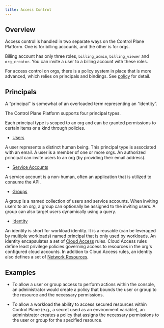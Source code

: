 ```yaml
---
title: Access Control
---
```


## Overview

Access control is handled in two separate ways on the Control Plane Platform. One is for billing accounts, and the other is for orgs.

Billing account has only three roles, `billing_admin`, `billing_viewer` and `org_creator`. You can invite a user to a billing account with these roles.

For access control on orgs, there is a policy system in place that is more advanced, which relies on principals and bindings. See [policy](/objects/policy) for detail.

## Principals

A “principal” is somewhat of an overloaded term representing an “identity”.

The Control Plane Platform supports four principal types.

Each principal type is scoped to an org and can be granted permissions to certain items or a kind through policies.

- [Users](/reference/user)

A user represents a distinct human being. This principal type is associated with an email. A user is a member of one or more orgs. An authorized principal can invite users to an org (by providing their email address).

- [Service Accounts](/reference/serviceaccount)

A service account is a non-human, often an application that is utilized to consume the API.

- [Groups](/reference/group)

A group is a named collection of users and service accounts. When inviting users to an org, a group can optionally be assigned to the inviting users. A group can also target users dynamically using a query.

- [Identity](/reference/identity)

An identity is short for workload identity. It is a reusable (can be leveraged by multiple workloads) named principal that is only used by workloads. An identity encapsulates a set of [Cloud Access](/objects/identity#cloud-access-universal-cloud-identity) rules. Cloud Access rules define least privilege policies governing access to resources in the org's configured cloud accounts. In addition to Cloud Access rules, an identity also defines a set of [Network Resources](/reference/identity#network-resources-cloud-wormhole).

## Examples

* To allow a user or group access to perform actions within the console, an administrator would create a policy that bounds the user or group to the resource and the necessary permissions.

* To allow a workload the ability to access secured resources within Control Plane (e.g., a secret used as an environment variable), an administrator creates a policy that assigns the necessary permissions to the user or group for the specified resource.